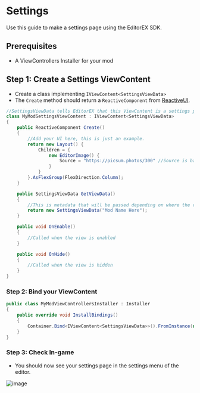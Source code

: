 # Settings
Use this guide to make a settings page using the EditorEX SDK.

## Prerequisites
- A ViewControllers Installer for your mod


## Step 1: Create a Settings ViewContent
- Create a class implementing `IViewContent<SettingsViewData>`
- The `Create` method should return a `ReactiveComponent` from [ReactiveUI](https://github.com/reactive-platform).

```cs
//SettingsViewData tells EditorEX that this ViewContent is a settings page.
class MyModSettingsViewContent : IViewContent<SettingsViewData>
{
    public ReactiveComponent Create()
    {
        //Add your UI here, this is just an example.
        return new Layout() {
            Children = {
                new EditorImage() {
                    Source = "https://picsum.photos/300" //Source is based on BSML resource locations, can be assembly embedded or a URL. Animated gifs are not supported in the editor.
                } 
            }
        }.AsFlexGroup(FlexDirection.Column);
    }

    public SettingsViewData GetViewData()
    {
        //This is metadata that will be passed depending on where the viewcontent is used. For setting pages, this is just the mod name.
        return new SettingsViewData("Mod Name Here");
    }

    public void OnEnable()
    {
        //Called when the view is enabled
    }

    public void OnHide()
    {
        //Called when the view is hidden
    }
}
```

### Step 2: Bind your ViewContent

```cs
public class MyModViewControllersInstaller : Installer
{
    public override void InstallBindings()
    {
        Container.Bind<IViewContent<SettingsViewData>>().FromInstance(new MyModSettingsViewContent());
    }
}
```


### Step 3: Check In-game
- You should now see your settings page in the settings menu of the editor.

![image](/images/general/settings.png)